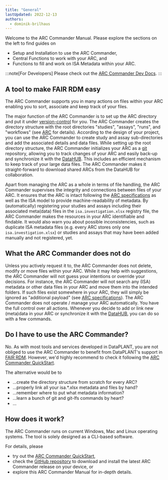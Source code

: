 ```yaml
---
title: "General"
lastUpdated: 2022-12-13
authors:
  - dominik-brilhaus
---
```


Welcome to the ARC Commander Manual. 
Please explore the sections on the left to find guides on

- Setup and Installation to use the ARC Commander,
- Central Functions to work with your ARC, and
- Functions to fill and work on ISA Metadata within your ARC.

:::note[For Developers]
Please check out the [ARC Commander Dev Docs](https://nfdi4plants.github.io/arcCommander-docs/).
:::

## A tool to make FAIR RDM easy

The ARC Commander supports you in many actions on files within your ARC enabling you to sort, associate and keep track of your files.

The major function of the ARC Commander is to set up the ARC directory and put it under [version-control](/nfdi4plants.knowledgebase/fundamentals/version-control-git) for you. The ARC Commander creates the directory structure with the root directories "studies", "assays", "runs", and "workflows" (see [ARC](/nfdi4plants.knowledgebase/core-concepts/arc) for details).  According to the design of your project, you can use the ARC Commander to create study and assay sub-directories and add the associated details and data files. While setting up the root directory structure, the ARC Commander initializes your ARC as a [git](/nfdi4plants.knowledgebase/fundamentals/version-control-git) repository, allowing you to track changes of your ARC and easily back-up and synchronize it with the [DataHUB](/nfdi4plants.knowledgebase/datahub). This includes an efficient mechanism to keep track of your large data files. The ARC Commander makes it straight-forward to download shared ARCs from the DataHUB for collaboration.

Apart from managing the ARC as a whole in terms of file handling, the ARC Commander supervises the integrity and connections between files of your ARC. It ensures that the ARC is intact following the [ARC specifications](/nfdi4plants.knowledgebase/core-concepts/arc/#arc-specification) as well as the ISA model to provide machine-readability of metadata. By (automatically) registering your studies and assays including their associated meta(data) files in the `isa.investigation.xlsx` registry file, the ARC Commander makes the resources in your ARC identifiable and findable. It would also warn you about possible inconsistencies, such as duplicate ISA metadata files (e.g. every ARC stores only one `isa.investigation.xlsx`) or studies and assays that may have been added manually and not registered, yet.

## What the ARC Commander does not do

Unless you actively request it to, the ARC Commander does not delete, modify or move files within your ARC. While it may help with suggestions, the ARC Commander will not guess your intentions or override your decisions. For instance, the ARC Commander will not search any (ISA) metadata or other data files in your ARC and move them into the intended folders. If such files exist somewhere in your ARC, they will simply be ignored as "additional payload" (see [ARC specifications](/nfdi4plants.knowledgebase/core-concepts/arc/#arc-specification)). The ARC Commander does not operate / manage your ARC automatically. You have the full control over all actions. Whenever you decide to add or link new (meta)data in your ARC or synchronize it with the [DataHUB](/nfdi4plants.knowledgebase/datahub), you can do so with a few commands.


## Do I have to use the ARC Commander?

No. As with most tools and services developed in DataPLANT, you are not obliged to use the ARC Commander to benefit from DataPLANT's support in [FAIR RDM](/nfdi4plants.knowledgebase/fundamentals/research-data-management).
However, we'd highly recommend to check it following the [ARC Commander QuickStart](/nfdi4plants.knowledgebase/guides/arc-commander-quick-start).

The alternative would be to

- ...create the directory structure from scratch for every ARC?  
- ...properly link all your isa.\*.xlsx metadata and files by hand?
- ...remember where to put what metadata information?
- ...learn a bunch of git and git-lfs commands by heart?
- ...

## How does it work?

The ARC Commander runs on current Windows, Mac and Linux operating systems. The tool is solely designed as a CLI-based software. 

For details, please

- try out the [ARC Commander QuickStart](/nfdi4plants.knowledgebase/guides/arc-commander-quick-start),
- check the [GitHub repository](https://github.com/nfdi4plants/ARCCommander) to download and install the latest ARC Commander release on your device, or
- explore this ARC Commander Manual for in-depth details.

